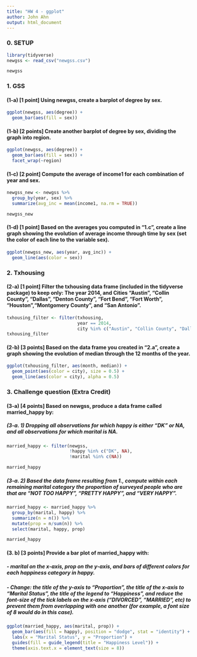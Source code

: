 ---
title: "HW 4 - ggplot"
author: John Ahn
output: html_document
---

### 0. SETUP 

```{r}
library(tidyverse)
newgss <- read_csv("newgss.csv")
```

```{r}
newgss
```

### 1. GSS

#### (1-a) [1 point] Using newgss, create a barplot of degree by sex.

```{r}
ggplot(newgss, aes(degree)) + 
  geom_bar(aes(fill = sex))
```

#### (1-b) [2 points] Create another barplot of degree by sex, dividing the graph into region. 

```{r}
ggplot(newgss, aes(degree)) + 
  geom_bar(aes(fill = sex)) +
  facet_wrap(~region)
```

#### (1-c) [2 point] Compute the average of income1 for each combination of year and sex.

```{r}
newgss_new <- newgss %>% 
  group_by(year, sex) %>% 
  summarize(avg_inc = mean(income1, na.rm = TRUE))
```
```{r}
newgss_new
```

#### (1-d) [1 point] Based on the averages you computed in “1.c”, create a line graph showing the evolution of average income through time by sex (set the color of each line to the variable sex).

```{r}
ggplot(newgss_new, aes(year, avg_inc)) + 
  geom_line(aes(color = sex))
```


### 2. Txhousing

#### (2-a) [1 point] Filter the txhousing data frame (included in the tidyverse package) to keep only: The year 2014, and  Cities “Austin”, “Collin County”, “Dallas”, “Denton County”, “Fort Bend”, “Fort Worth”, “Houston”,“Montgomery County”, and “San Antonio”.

```{r}
txhousing_filter <- filter(txhousing, 
                           year == 2014, 
                           city %in% c("Austin", "Collin County", "Dallas", "Denton County", "Fort Bend", "Fort Worth", "Houston", "Montgomery County", "San Antonio"))
txhousing_filter
```

#### (2-b) [3 points] Based on the data frame you created in “2.a”, create a graph showing the evolution of median through the 12 months of the year.

```{r}
ggplot(txhousing_filter, aes(month, median)) + 
  geom_point(aes(color = city), size = 0.5) +
  geom_line(aes(color = city), alpha = 0.5)
```


### 3. Challenge question (Extra Credit)

#### (3-a) [4 points] Based on newgss, produce a data frame called married_happy by:

##### (3-a. 1) Dropping all observations for which happy is either “DK” or NA, and all observations for which marital is NA.

```{r}
married_happy <- filter(newgss, 
                        !happy %in% c("DK", NA), 
                        !marital %in% c(NA))

```
```{r}
married_happy
```


##### (3-a. 2) Based the data frame resulting from 1., compute within each remaining marital category the proportion of surveyed people who are that are “NOT TOO HAPPY”, “PRETTY HAPPY”, and “VERY HAPPY”.

```{r}
married_happy <- married_happy %>%
  group_by(marital, happy) %>%
  summarize(n = n()) %>%
  mutate(prop = n/sum(n)) %>%
  select(marital, happy, prop)
```
```{r}
married_happy
```


#### (3. b) [3 points] Provide a bar plot of married_happy with: 
##### - marital on the x-axis, prop on the y-axis, and bars of different colors for each happiness category in happy.
##### - Change: the title of the y-axis to “Proportion”, the title of the x-axis to “Marital Status”, the title of the legend to “Happiness”, and reduce the font-size of the tick labels on the x-axis (“DIVORCED”, “MARRIED”, etc) to prevent them from overlapping with one another (for example, a font size of 8 would do in this case).


```{r}
ggplot(married_happy, aes(marital, prop)) + 
  geom_bar(aes(fill = happy), position = "dodge", stat = "identity") +
  labs(x = "Marital Status", y = "Proportion") +
  guides(fill = guide_legend(title = "Happiness Level")) +
  theme(axis.text.x = element_text(size = 8))
```





